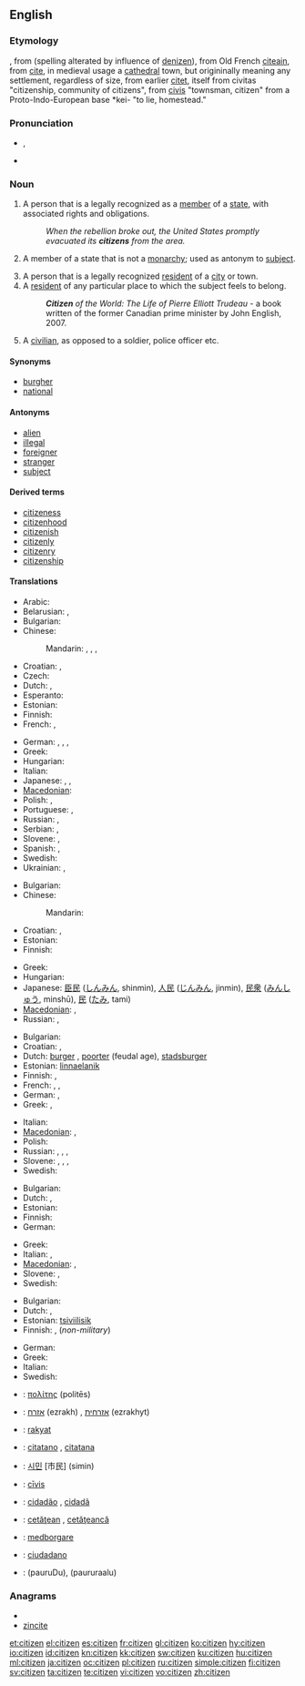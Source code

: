 ==English==

===Etymology===
{{etyl|xno}}, from {{etyl|fro}} {{term|citezein|lang=fro}} (spelling alterated by influence of [[denizen]]), from Old French [[citeain]], from [[cite]], in medieval usage a [[cathedral]] town, but origininally meaning any settlement, regardless of size, from earlier [[citet]], itself from {{etyl|la}} civitas "citizenship, community of citizens", from [[civis]] "townsman, citizen" from a Proto-Indo-European base *kei- "to lie, homestead."

===Pronunciation===
* {{a|UK}} {{IPA|/ˈsɪt.ɪ.zən/}}, {{SAMPA|/"sIt.I.z@n/}}
* {{audio|en-us-citizen.ogg|Audio (US)}}

===Noun===
{{en-noun}}

# A person that is a legally recognized as a [[member]] of a [[state]], with associated rights and obligations.
#: ''When the rebellion broke out, the United States promptly evacuated its '''citizens''' from the area.''
# {{dated}} A member of a state that is not a [[monarchy]]; used as antonym to [[subject]].
# A person that is a legally recognized [[resident]] of a [[city]] or town.
# A [[resident]] of any particular place to which the subject feels to belong.
#: '''''Citizen''' of the World: The Life of Pierre Elliott Trudeau'' - a book written of the former Canadian prime minister by John English, 2007.
# A [[civilian]], as opposed to a soldier, police officer etc.

====Synonyms====
* [[burgher]]
* [[national]]

====Antonyms====
* [[alien]]
* [[illegal]]
* [[foreigner]]
* [[stranger]]
* [[subject]]

====Derived terms====
* [[citizeness]]
* [[citizenhood]]
* [[citizenish]]
* [[citizenly]]
* [[citizenry]]
* [[citizenship]]

====Translations====
{{trans-top|legal member of a state}}
* Arabic: {{t|ar|مواطن|m|tr=muwaaTin}}
* Belarusian: {{t|be|грамадзянін|m|tr=hramadzjánin|xs=Belarusian}},  {{t|be|грамадзянка|f|tr=hramadzjánka|xs=Belarusian}}
* Bulgarian: {{t+|bg|гражданин|m|tr=graždanín}}
* Chinese:
*: Mandarin: {{t-|cmn|公民|tr=gōngmín|sc=Hani}},  {{t|cmn|市民|tr=shìmín|sc=Hani}},  {{t-|cmn|國民|sc=Hani}},  {{t-|cmn|国民|tr=guómín|sc=Hani}}
* Croatian: {{t-|hr|državljanin|m}}, {{t-|hr|državljanka|f}}
* Czech: {{t+|cs|občan|m}}
* Dutch: {{t+|nl|burger|m}}, {{t+|nl|staatsburger|m}}
* Esperanto: {{t-|eo|civitano|xs=Esperanto}}
* Estonian: {{t-|et|kodanik}}
* Finnish: {{t+|fi|kansalainen}}
* French: {{t+|fr|citoyen|m}}, {{t+|fr|citoyenne|f}}
{{trans-mid}}
* German: {{t+|de|Staatsbürger|m}}, {{t+|de|Staatsbürgerin|f}}, {{t+|de|Bürger|m}}, {{t+|de|Bürgerin|f}}
* Greek: {{t+|el|πολίτης|m|f|tr=polítis}}
* Hungarian: {{t+|hu|állampolgár}}
* Italian: {{t+|it|cittadino}}
* Japanese: {{t|ja|市民|tr=しみん, shimin}},  {{t-|ja|公民|tr=こうみん, kōmin}},  {{t+|ja|国民|tr=こくみん, kokumin}}
* [[Macedonian]]: {{t|mk|државјанин|m|tr=držávjanin}}
* Polish: {{t+|pl|obywatel|m}}, {{t+|pl|obywatelka|f}}
* Portuguese: {{t|pt|cidadão|m}},  {{t|pt|cidadã|f}}
* Russian: {{t+|ru|гражданин|m|tr=graždanín}}, {{t+|ru|гражданка|f|tr=graždánka}}
* Serbian: {{t-|sr|državljanin|m}}, {{t-|sr|državljanka|f}}
* Slovene: {{t+|sl|državljan|m}}, {{t-|sl|državljanka|f}}
* Spanish: {{t+|es|ciudadano|m}},  {{t+|es|ciudadana|f}}
* Swedish: {{t+|sv|medborgare|c}}
* Ukrainian: {{t|uk|громадянин|m|tr=hromadjányn|xs=Ukrainian}},  {{t|uk|громадянка|f|tr=hromadjánka|xs=Ukrainian}}
{{trans-bottom}}

{{trans-top|antonym to "subject"}}
* Bulgarian: {{t+|bg|гражданин|m}}
* Chinese:
*: Mandarin: {{t|cmn|市民|tr=shìmín|sc=Hani}}
* Croatian: {{t-|hr|građanin|m}}, {{t-|hr|građanka|f}}
* Estonian: {{t-|et|kodanik}}
* Finnish: {{t+|fi|kansalainen}}
{{trans-mid}}
* Greek: {{t+|el|πολίτης|m|f|tr=polítis}}
* Hungarian: {{t+|hu|polgár}}
* Japanese: [[臣民]] ([[しんみん]], shinmin), [[人民]] ([[じんみん]], jinmin), [[民衆]] ([[みんしゅう]], minshū), [[民]] ([[たみ]], tami)
* [[Macedonian]]: {{t|mk|граѓанин|m|tr=gráǵanin}},  {{t|mk|граѓанка|f|tr=gráǵanka}}
* Russian: {{t+|ru|гражданин|m|tr=graždanín}}, {{t+|ru|гражданка|f|tr=graždánka}}
{{trans-bottom}}

{{trans-top|legal resident of a city}}
* Bulgarian: {{t|bg|жител|m}}
* Croatian: {{t-|hr|građanin|m}}, {{t-|hr|građanka|f}}
* Dutch: [[burger]] {{m}}, [[poorter]] {{m}} (feudal age), [[stadsburger]] {{m}}
* Estonian: [[linnaelanik]]
* Finnish: {{t-|fi|kaupunkilainen}}, {{t+|fi|porvari}}
* French: {{t+|fr|citoyen|m}},  {{t+|fr|citoyenne|f}},  {{t+|fr|habitant|m}}
* German: {{t+|de|Einwohner|m}}, {{t+|de|Bürger|m}}
* Greek: {{t|el|δημότης|m|tr=δimótis}},  {{t|el|αστός|m|tr=astós}}
{{trans-mid}}
* Italian: {{t+|it|cittadino|m}}
* [[Macedonian]]: {{t|mk|граѓанин|m|tr=gráǵanin}},  {{t|mk|граѓанка|f|tr=gráǵanka}}
* Polish: {{t+|pl|mieszkaniec|m}}
* Russian: {{t|ru|горожанин|m|tr=gorožánin}},  {{t|ru|горожанка|f|tr=gorožánka}},  {{t+|ru|житель|m|tr=žítel'}},  {{t|ru|жительница|f|tr=žítel'nica}}
* Slovene: {{t+|sl|meščan|m}}, {{t+|sl|meščanka|f}}, {{t-|sl|občan|m}}, {{t-|sl|občanka|f}}
* Swedish: {{t|sv|innevånare|c}}
{{trans-bottom}}

{{trans-top|resident of any particular place}}
* Bulgarian: {{t|bg|жител|m}}
* Dutch: {{t+|nl|burger|m}}, {{t+|nl|inwoner|m}}
* Estonian: {{t-|et|kodanik}}
* Finnish: {{t+|fi|kansalainen}}
* German: {{t+|de|Einwohner|m}}
{{trans-mid}}
* Greek: {{t|el|κάτοικος|m|f|tr=kátikos}}
* Italian: {{t+|it|cittadino|m}},  {{t+|it|residente|m}}
* [[Macedonian]]: {{t|mk|жител|m|tr=žítel}},  {{t|mk|жителка|f|tr=žítelka}}
* Slovene: {{t+|sl|državljan|m}}, {{t-|sl|državljanka|f}}
* Swedish: {{t|sv|innevånare|c}}
{{trans-bottom}}

{{trans-top|civilian}}
* Bulgarian: {{t|bg|цивилен|m}}
* Dutch: {{t+|nl|burger|m}}, {{t-|nl|particulier|m}}
* Estonian: [[tsiviilisik]]
* Finnish: {{t+|fi|kansalainen}}, {{t+|fi|siviili}} (''non-military'')
{{trans-mid}}
* German: {{t|de|Zivilist|m}}
* Greek: {{t+|el|πολίτης|m|f|tr=polítis}}
* Italian: {{t-|it|civile|m}}
* Swedish: {{t-|sv|civilist|c}}
{{trans-bottom}}

{{checktrans-top}}
* {{ttbc|Ancient Greek}}: [[πολίτης]] (politēs) {{m}}
* {{ttbc|Hebrew}}: [[אזרח]] (ezrakh) {{m}}, [[אזרחית]] (ezrakhyt) {{f}}
* {{ttbc|Indonesian}}: [[rakyat]]
* {{ttbc|Interlingua}}: [[citatano]] {{m}}, [[citatana]] {{f}}
{{checktrans-mid}}
* {{ttbc|Korean}}: [[시민]] [市民] (simin)
* {{ttbc|Latin}}: [[civis|cīvis]] {{m|f}}
* {{ttbc|Portuguese}}: [[cidadão]] {{m}}, [[cidadã]] {{f}}
* {{ttbc|Romanian}}: [[cetăţean]] {{m}}, [[cetăţeancă]] {{f}}
* {{ttbc|Swedish}}: [[medborgare]]
* {{ttbc|Spanish}}: [[ciudadano]] {{m}}
* {{ttbc|Telugu}}: {{t|te|పౌరుడు}}(pauruDu){{m}},{{t|te|పౌరురాలు}} (paururaalu) {{f}}
{{checktrans-bottom}}

===Anagrams===
* {{alphagram|ceiintz}}
* [[zincite#English|zincite]]

[[et:citizen]]
[[el:citizen]]
[[es:citizen]]
[[fr:citizen]]
[[gl:citizen]]
[[ko:citizen]]
[[hy:citizen]]
[[io:citizen]]
[[id:citizen]]
[[kn:citizen]]
[[kk:citizen]]
[[sw:citizen]]
[[ku:citizen]]
[[hu:citizen]]
[[ml:citizen]]
[[ja:citizen]]
[[oc:citizen]]
[[pl:citizen]]
[[ru:citizen]]
[[simple:citizen]]
[[fi:citizen]]
[[sv:citizen]]
[[ta:citizen]]
[[te:citizen]]
[[vi:citizen]]
[[vo:citizen]]
[[zh:citizen]]